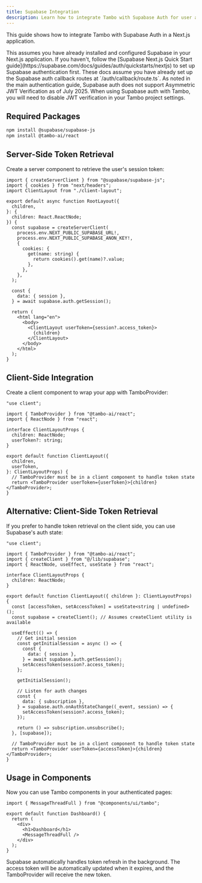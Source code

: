 ```yaml
---
title: Supabase Integration
description: Learn how to integrate Tambo with Supabase Auth for user authentication.
---
```


This guide shows how to integrate Tambo with Supabase Auth in a Next.js application.

<Callout type="info" title="Prerequisites">
  This assumes you have already installed and configured Supabase in your
  Next.js application. If you haven't, follow the [Supabase Next.js Quick Start
  guide](https://supabase.com/docs/guides/auth/quickstarts/nextjs) to set up
  Supabase authentication first.
</Callout>

<Callout type="info" title="Required Auth Routes">
  These docs assume you have already set up the Supabase auth callback routes at
  `/auth/callback/route.ts`.
</Callout>

<Callout type="warn" title="JWT Verification">
  As noted in the main authentication guide, Supabase auth does not support
  Asymmetric JWT Verification as of July 2025. When using Supabase auth with
  Tambo, you will need to disable JWT verification in your Tambo project
  settings.
</Callout>

## Required Packages

```bash
npm install @supabase/supabase-js
npm install @tambo-ai/react
```

## Server-Side Token Retrieval

Create a server component to retrieve the user's session token:

```tsx title="app/layout.tsx"
import { createServerClient } from "@supabase/supabase-js";
import { cookies } from "next/headers";
import ClientLayout from "./client-layout";

export default async function RootLayout({
  children,
}: {
  children: React.ReactNode;
}) {
  const supabase = createServerClient(
    process.env.NEXT_PUBLIC_SUPABASE_URL!,
    process.env.NEXT_PUBLIC_SUPABASE_ANON_KEY!,
    {
      cookies: {
        get(name: string) {
          return cookies().get(name)?.value;
        },
      },
    },
  );

  const {
    data: { session },
  } = await supabase.auth.getSession();

  return (
    <html lang="en">
      <body>
        <ClientLayout userToken={session?.access_token}>
          {children}
        </ClientLayout>
      </body>
    </html>
  );
}
```

## Client-Side Integration

Create a client component to wrap your app with TamboProvider:

```tsx title="app/client-layout.tsx"
"use client";

import { TamboProvider } from "@tambo-ai/react";
import { ReactNode } from "react";

interface ClientLayoutProps {
  children: ReactNode;
  userToken?: string;
}

export default function ClientLayout({
  children,
  userToken,
}: ClientLayoutProps) {
  // TamboProvider must be in a client component to handle token state
  return <TamboProvider userToken={userToken}>{children}</TamboProvider>;
}
```

## Alternative: Client-Side Token Retrieval

If you prefer to handle token retrieval on the client side, you can use Supabase's auth state:

```tsx title="app/client-layout-alternative.tsx"
"use client";

import { TamboProvider } from "@tambo-ai/react";
import { createClient } from "@/lib/supabase";
import { ReactNode, useEffect, useState } from "react";

interface ClientLayoutProps {
  children: ReactNode;
}

export default function ClientLayout({ children }: ClientLayoutProps) {
  const [accessToken, setAccessToken] = useState<string | undefined>();
  const supabase = createClient(); // Assumes createClient utility is available

  useEffect(() => {
    // Get initial session
    const getInitialSession = async () => {
      const {
        data: { session },
      } = await supabase.auth.getSession();
      setAccessToken(session?.access_token);
    };

    getInitialSession();

    // Listen for auth changes
    const {
      data: { subscription },
    } = supabase.auth.onAuthStateChange((_event, session) => {
      setAccessToken(session?.access_token);
    });

    return () => subscription.unsubscribe();
  }, [supabase]);

  // TamboProvider must be in a client component to handle token state
  return <TamboProvider userToken={accessToken}>{children}</TamboProvider>;
}
```

## Usage in Components

Now you can use Tambo components in your authenticated pages:

```tsx title="app/dashboard/page.tsx"
import { MessageThreadFull } from "@components/ui/tambo";

export default function Dashboard() {
  return (
    <div>
      <h1>Dashboard</h1>
      <MessageThreadFull />
    </div>
  );
}
```

<Callout type="info" title="Token Management">
  Supabase automatically handles token refresh in the background. The access
  token will be automatically updated when it expires, and the TamboProvider
  will receive the new token.
</Callout>
